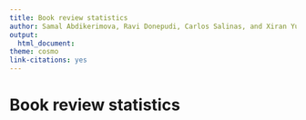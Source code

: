 ```yaml
---
title: Book review statistics
author: Samal Abdikerimova, Ravi Donepudi, Carlos Salinas, and Xiran Yu
output:
  html_document:
theme: cosmo
link-citations: yes
---
```


# Book review statistics

```r

```
